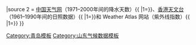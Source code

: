 {{Weather box
|width = auto
|metric first = Y
|single line = Y
|collapsed = 
|location = 青岛市气象数据（1981年至2010年）

|Jan record high C = 12.9
|Feb record high C = 19.6
|Mar record high C = 21.5
|Apr record high C = 25.2
|May record high C = 34.2
|Jun record high C = 34.4
|Jul record high C = 37.4
|Aug record high C = 34.3
|Sep record high C = 33.2
|Oct record high C = 28.4
|Nov record high C = 22.1
|Dec record high C = 16.2

|Jan high C = 3.1
|Feb high C = 5.3
|Mar high C = 9.4
|Apr high C = 15.3
|May high C = 20.7
|Jun high C = 24.0
|Jul high C = 27.3
|Aug high C = 28.4
|Sep high C = 25.5
|Oct high C = 20.1
|Nov high C = 12.6
|Dec high C = 5.8

|Jan mean C = −0.2
|Feb mean C = 1.6
|Mar mean C = 5.6
|Apr mean C = 11.3
|May mean C = 16.7
|Jun mean C = 20.5
|Jul mean C = 24.4
|Aug mean C = 25.4
|Sep mean C = 22.0
|Oct mean C = 16.5
|Nov mean C = 9.2
|Dec mean C = 2.5

|Jan low C = −2.9
|Feb low C = −1.2
|Mar low C = 2.8
|Apr low C = 8.3
|May low C = 13.7
|Jun low C = 18.2
|Jul low C = 22.4
|Aug low C = 23.1
|Sep low C = 19.3
|Oct low C = 13.5
|Nov low C = 6.2
|Dec low C = −0.2

|Jan record low C = −14.3
|Feb record low C = −12.1
|Mar record low C = −6.2
|Apr record low C = −1.6
|May record low C = 6.1
|Jun record low C = 12.0
|Jul record low C = 13.6
|Aug record low C = 16.3
|Sep record low C = 10.1
|Oct record low C = 1.9
|Nov record low C = −7.2
|Dec record low C = −11.3

|precipitation colour = green
|Jan precipitation mm = 11.2
|Feb precipitation mm = 13.5
|Mar precipitation mm = 22.4
|Apr precipitation mm = 28.5
|May precipitation mm = 61.9
|Jun precipitation mm = 74.3
|Jul precipitation mm = 148.6
|Aug precipitation mm = 150.2
|Sep precipitation mm = 72.4
|Oct precipitation mm = 39.7
|Nov precipitation mm = 29.3
|Dec precipitation mm = 12.1

|unit precipitation days = 0.1 mm
|Jan precipitation days = 3.1
|Feb precipitation days = 3.7
|Mar precipitation days = 4.7
|Apr precipitation days = 6.7
|May precipitation days = 7.5
|Jun precipitation days = 9.4
|Jul precipitation days = 12.4
|Aug precipitation days = 10.2
|Sep precipitation days = 6.5
|Oct precipitation days = 6.1
|Nov precipitation days = 4.7
|Dec precipitation days = 3.4

|Jan humidity = 63
|Feb humidity = 64
|Mar humidity = 66
|Apr humidity = 68
|May humidity = 72
|Jun humidity = 82
|Jul humidity = 87
|Aug humidity = 82
|Sep humidity = 71
|Oct humidity = 65
|Nov humidity = 64
|Dec humidity = 63

|Jan sun = 186.0 |Jan percentsun = 60
|Feb sun = 180.8 |Feb percentsun = 59
|Mar sun = 220.1 |Mar percentsun = 60
|Apr sun = 222.0 |Apr percentsun = 56
|May sun = 244.9 |May percentsun = 56
|Jun sun = 219.0 |Jun percentsun = 50
|Jul sun = 182.9 |Jul percentsun = 41
|Aug sun = 223.2 |Aug percentsun = 53
|Sep sun = 219.0 |Sep percentsun = 59
|Oct sun = 220.1 |Oct percentsun = 63
|Nov sun = 189.0 |Nov percentsun = 61
|Dec sun = 182.9 |Dec percentsun = 61

|Jan uv = 2
|Feb uv = 3
|Mar uv = 5
|Apr uv = 7
|May uv = 9
|Jun uv = 9
|Jul uv = 10
|Aug uv = 9
|Sep uv = 7
|Oct uv = 5
|Nov uv = 3
|Dec uv = 1
|source 1 = [[中国气象局]]{{ {{{reftem|refn}}}|1={{cite web |url=http://data.cma.cn/data/weatherBk.html |title=中国气象数据网 - WeatherBk Data |publisher=[[中国气象局]] |archive-url=https://web.archive.org/web/20170923231541/http://data.cma.cn/data/weatherbk.html |archive-date=2017-09-23 |url-status=live}}}}
|source 2 = [[中国天气网]]（1971–2000年间的降水天数）{{ {{{reftem|refn}}}|1={{cite web |title=青岛 - 气象数据 |url=http://www.weather.com.cn/cityintro/101120201.shtml? |website=[[中国天气网]] |publisher=[[中国气象局]]公共气象服务中心 |archive-url=https://web.archive.org/web/20110628132050/http://www.weather.com.cn/cityintro/101120201.shtml |archive-date=2011-06-28 |url-status=live}}}}、[[香港天文台]]（1961–1990年间的日照数据）{{ {{{reftem|refn}}}|1={{cite web |url=https://web.archive.org/web/20081122015526/http://www.weather.gov.hk/wxinfo/climat/world/eng/asia/china/qingdao_e.htm |title=Climatological Normals of Qingdao |publisher=[[香港天文台|Hong Kong Observatory]] |date=2003-05-04 |archive-date=2008-11-22}}}}和 Weather Atlas 网站（紫外线指数）{{ {{{reftem|refn}}}|1={{cite web |author=d.o.o, Yu Media Group |url=https://www.weather-atlas.com/en/china/qingdao-climate |title=Qingdao, China - Detailed climate information and monthly weather forecast |website=''Weather Atlas'' |archive-url=https://web.archive.org/web/20190709185259/https://www.weather-atlas.com/en/china/qingdao-climate |archive-date=2019-07-09 |url-status=live}}}}
}}<noinclude>

{{Template reference list}}
[[Category:青岛模板]]
[[Category:山东气候数据模板]]
</noinclude>